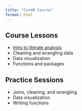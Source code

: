 ```yaml
---
title: "CoreR Course"
format: html
---
```


## Course Lessons
-   [Intro to literate analysis](mini-literature-analysis.html)
-   Cleaning and wrangling data
-   Data visualization
-   Functions and packages

## Practice Sessions
-   Joins, cleaning, and wrangling
-   Data visualization
-   Writing functions